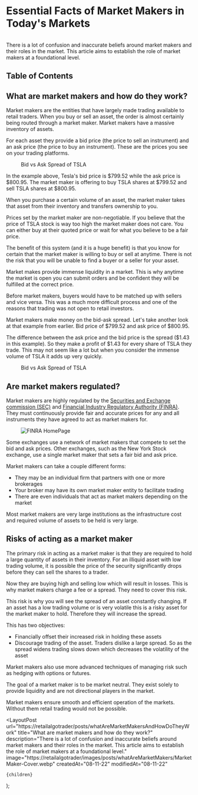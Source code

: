 
# Essential Facts of Market Makers in Today&apos;s Markets

<figure>
  <Image
    src="/images/posts/whatAreMarketMakers/MarketMaker-Cover.webp"
    className="rounded"
    height={1288}
    width={2326}
    alt=""
    priority
  />
</figure>

There is a lot of confusion and inaccurate beliefs around market makers and their roles in the market. This article aims to establish the role of market makers at a foundational level.

<CallToAction />

## Table of Contents

## What are market makers and how do they work?

Market makers are the entities that have largely made trading available to retail traders. When you buy or sell an asset, the order is almost certainly being routed through a market maker. Market makers have a massive inventory of assets.

For each asset they provide a bid price (the price to sell an instrument) and an ask price (the price to buy an instrument).
These are the prices you see on your trading platforms.

<figure>
  <Image
    src="/images/posts/whatAreMarketMakers/Bid-vs-Ask.webp"
    height={120}
    width={576}
    alt=""
  />
  <figcaption>Bid vs Ask Spread of TSLA</figcaption>
</figure>

In the example above, Tesla's bid price is $799.52 while the ask price is $800.95. The market maker is offering to buy TSLA
shares at $799.52 and sell TSLA shares at $800.95.

When you purchase a certain volume of an asset, the market maker takes that asset from their inventory and transfers ownership to
you.

Prices set by the market maker are non-negotiable. If you believe that the price of TSLA stock is way too high the market maker does not care. You can either buy at their quoted price or wait for what you believe to be a fair price.

The benefit of this system (and it is a huge benefit) is that you know for certain that the market maker is willing to buy or sell at anytime. There is not the risk that you will be unable to find a buyer or a seller for your asset.

Market makes provide immense liquidity in a market. This is why anytime the market is open you can submit orders and be confident they will be fulfilled at the correct price.

Before market makers, buyers would have to be matched up with sellers and vice versa. This was a much more difficult process and one of the reasons that trading was not open to retail investors.

Market makers make money on the bid-ask spread. Let's take another look at that example from earlier. Bid price of $799.52 and ask price of $800.95.

The difference between the ask price and the bid price is the spread ($1.43 in this example). So they make a profit of $1.43 for every share of TSLA they trade. This may not seem like a lot but when you consider the immense volume of TSLA it adds up very quickly.

<figure>
  <Image
    src="/images/posts/whatAreMarketMakers/Bid-vs-Ask.webp"
    height={120}
    width={576}
    alt=""
  />
  <figcaption>Bid vs Ask Spread of TSLA</figcaption>
</figure>

## Are market makers regulated?

Market makers are highly regulated by the <a href="https://www.sec.gov/">Securities and Exchange commission (SEC)</a> and <a href="https://www.finra.org/#/">Financial Industry Regulatory Authority (FINRA)</a>. They must continuously provide fair and accurate prices for any and all instruments they have agreed to act as market makers for.

<figure>
  <Image
    src="/images/posts/whatAreMarketMakers/Finra.webp"
    height={1614}
    width={2832}
    alt="FINRA HomePage"
  />
</figure>

Some exchanges use a network of market makers that compete to set the bid and ask prices. Other exchanges, such as the New York Stock exchange, use a single market maker that sets a fair bid and ask price.

Market makers can take a couple different forms:

- They may be an individual firm that partners with one or more brokerages
- Your broker may have its own market maker entity to facilitate trading
- There are even individuals that act as market makers depending on the market

Most market makers are very large institutions as the infrastructure cost and required volume of assets to be held is very large.

## Risks of acting as a market maker

The primary risk in acting as a market maker is that they are required to hold a large quantity of assets in their inventory. For an illiquid asset with low trading volume, it is possible the price of the security significantly drops before they can sell the shares to a trader.

Now they are buying high and selling low which will result in losses. This is why market makers charge a fee or a spread. They need to cover this risk.

This risk is why you will see the spread of an asset constantly changing. If an asset has a low trading volume or is very volatile this is a risky asset for the market maker to hold. Therefore they will increase the spread.

This has two objectives:

- Financially offset their increased risk in holding these assets
- Discourage trading of the asset. Traders dislike a large spread. So as the spread widens trading slows down which decreases the volatility of the asset

Market makers also use more advanced techniques of managing risk such as hedging with options or futures.

The goal of a market maker is to be market neutral. They exist solely to provide liquidity and are not directional players in the market.

<CallToAction></CallToAction>

Market makers ensure smooth and efficient operation of the markets. Without them retail trading would not be possible.

  <LayoutPost
    url="https://retailalgotrader/posts/whatAreMarketMakersAndHowDoTheyWork"
    title="What are market makers and how do they work?"
    description="There is a lot of confusion and inaccurate beliefs around market
        makers and their roles in the market. This article aims to establish the role of market makers at a
        foundational level."
    image="https://retailalgotrader/images/posts/whatAreMarketMakers/MarketMaker-Cover.webp"
    createdAt="08-11-22"
    modifiedAt="08-11-22"
  >
    {children}
  </LayoutPost>
);

